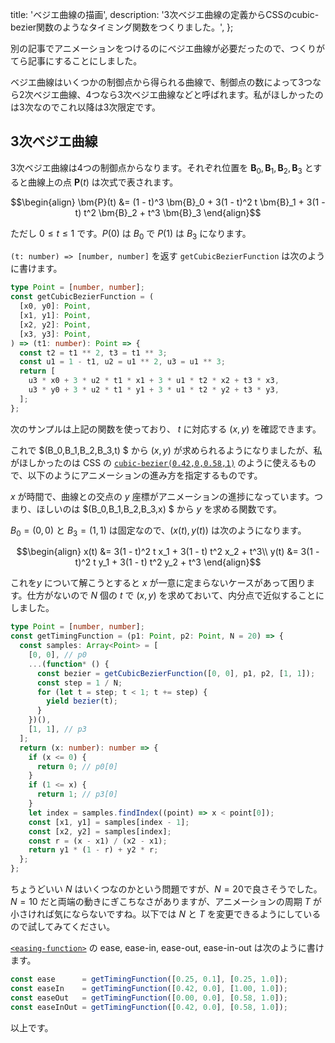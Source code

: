   title: 'ベジエ曲線の描画',
  description: '3次ベジエ曲線の定義からCSSのcubic-bezier関数のようなタイミング関数をつくりました。',
};

別の記事でアニメーションをつけるのにベジエ曲線が必要だったので、つくりがてら記事にすることにしました。

ベジエ曲線はいくつかの制御点から得られる曲線で、制御点の数によって3つなら2次ベジエ曲線、4つなら3次ベジエ曲線などと呼ばれます。私がほしかったのは3次なのでこれ以降は3次限定です。

## 3次ベジエ曲線

3次ベジエ曲線は4つの制御点からなります。それぞれ位置を $\bm{B}_0, \bm{B}_1, \bm{B}_2, \bm{B}_3$ とすると曲線上の点 $\bm{P}(t)$ は次式で表されます。

```math
\begin{align}
\bm{P}(t) &= (1 - t)^3 \bm{B}_0 + 3(1 - t)^2 t \bm{B}_1 + 3(1 - t) t^2 \bm{B}_2 + t^3 \bm{B}_3
\end{align}
```

ただし $0 \le t \le 1$ です。$P(0)$ は $B_0$ で $P(1)$ は $B_3$ になります。

`(t: number) => [number, number]` を返す `getCubicBezierFunction` は次のように書けます。

```typescript
type Point = [number, number];
const getCubicBezierFunction = (
  [x0, y0]: Point,
  [x1, y1]: Point,
  [x2, y2]: Point,
  [x3, y3]: Point,
) => (t1: number): Point => {
  const t2 = t1 ** 2, t3 = t1 ** 3;
  const u1 = 1 - t1, u2 = u1 ** 2, u3 = u1 ** 3;
  return [
    u3 * x0 + 3 * u2 * t1 * x1 + 3 * u1 * t2 * x2 + t3 * x3,
    u3 * y0 + 3 * u2 * t1 * y1 + 3 * u1 * t2 * y2 + t3 * y3,
  ];
};
```

次のサンプルは上記の関数を使っており、 $t$ に対応する $(x,y)$ を確認できます。

<Figure id="app1" type="image" caption="制御点はマウスまたは矢印キーで移動できます。t は下のスライダーで変更できます。">
  <CubicBezierApp />
</Figure>

これで $(B_0,B_1,B_2,B_3,t) $ から $(x,y)$ が求められるようになりましたが、私がほしかったのは
CSS の [`cubic-bezier(0.42,0,0.58,1)`](https://developer.mozilla.org/ja/docs/Web/CSS/easing-function)
のように使えるもので、以下のようにアニメーションの進み方を指定するものです。

<Figure id="app2" type="image" caption="cubic-bezier(0.42, 0, 0.58, 1) は最初と最後がゆっくり動きます。">
  <TimingFunctionApp noControl />
</Figure>

$x$ が時間で、曲線との交点の $y$ 座標がアニメーションの進捗になっています。つまり、ほしいのは $(B_0,B_1,B_2,B_3,x) $ から $y$ を求める関数です。

$B_0=(0,0)$ と $B_3=(1,1)$ は固定なので、$(x(t), y(t))$ は次のようになります。

```math
\begin{align}
x(t) &= 3(1 - t)^2 t x_1 + 3(1 - t) t^2 x_2 + t^3\\
y(t) &= 3(1 - t)^2 t y_1 + 3(1 - t) t^2 y_2 + t^3
\end{align}
```

これを$y$ について解こうとすると $x$ が一意に定まらないケースがあって困ります。仕方がないので
$N$ 個の $t$ で $(x,y)$ を求めておいて、内分点で近似することにしました。

```typescript
type Point = [number, number];
const getTimingFunction = (p1: Point, p2: Point, N = 20) => {
  const samples: Array<Point> = [
    [0, 0], // p0
    ...(function* () {
      const bezier = getCubicBezierFunction([0, 0], p1, p2, [1, 1]);
      const step = 1 / N;
      for (let t = step; t < 1; t += step) {
        yield bezier(t);
      }
    })(),
    [1, 1], // p3
  ];
  return (x: number): number => {
    if (x <= 0) {
      return 0; // p0[0]
    }
    if (1 <= x) {
      return 1; // p3[0]
    }
    let index = samples.findIndex((point) => x < point[0]);
    const [x1, y1] = samples[index - 1];
    const [x2, y2] = samples[index];
    const r = (x - x1) / (x2 - x1);
    return y1 * (1 - r) + y2 * r;
  };
};
```

ちょうどいい $N$ はいくつなのかという問題ですが、$N=20$で良さそうでした。$N=10$
だと両端の動きにぎこちなさがありますが、アニメーションの周期 $T$ が小さければ気にならないですね。以下では
$N$ と $T$ を変更できるようにしているので試してみてください。

<Figure id="app3" type="image" caption="制御点はマウスまたは矢印キーで移動できます。">
  <TimingFunctionApp p1={[50, 100]} p2={[90, 60]} />
</Figure>

[`<easing-function>`](https://developer.mozilla.org/ja/docs/Web/CSS/easing-function)
の ease, ease-in, ease-out, ease-in-out は次のように書けます。

```typescript
const ease      = getTimingFunction([0.25, 0.1], [0.25, 1.0]);
const easeIn    = getTimingFunction([0.42, 0.0], [1.00, 1.0]);
const easeOut   = getTimingFunction([0.00, 0.0], [0.58, 1.0]);
const easeInOut = getTimingFunction([0.42, 0.0], [0.58, 1.0]);
```

以上です。
